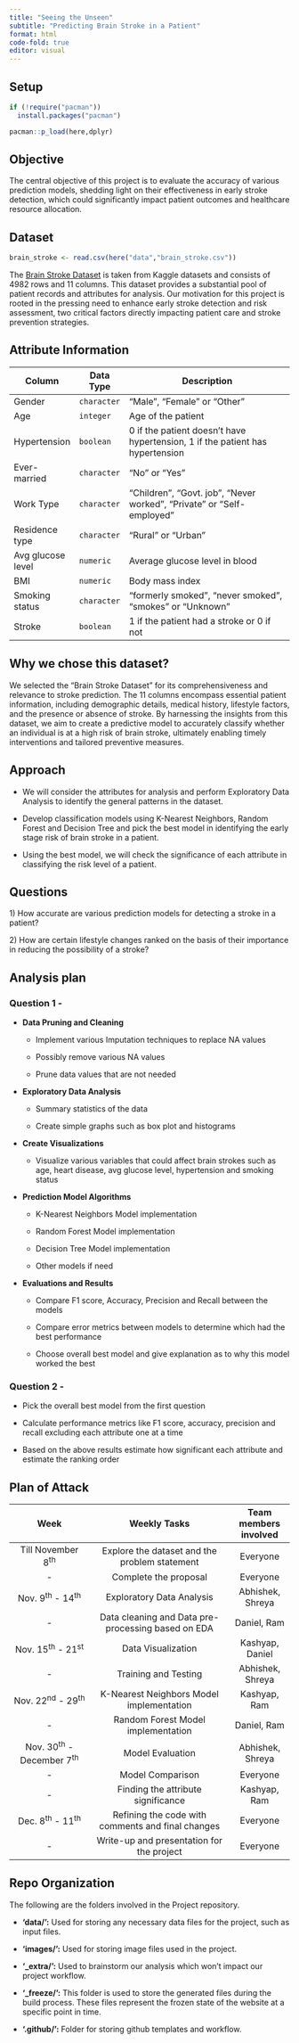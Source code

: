 ```yaml
---
title: "Seeing the Unseen"
subtitle: "Predicting Brain Stroke in a Patient"
format: html
code-fold: true
editor: visual
---
```


## Setup

```r

if (!require("pacman")) 
  install.packages("pacman")

pacman::p_load(here,dplyr)
```

## Objective

The central objective of this project is to evaluate the accuracy of various prediction models, shedding light on their effectiveness in early stroke detection, which could significantly impact patient outcomes and healthcare resource allocation.

## Dataset

```r

brain_stroke <- read.csv(here("data","brain_stroke.csv"))
```

The [Brain Stroke Dataset](https://www.kaggle.com/datasets/jillanisofttech/brain-stroke-dataset) is taken from Kaggle datasets and consists of 4982 rows and 11 columns. This dataset provides a substantial pool of patient records and attributes for analysis. Our motivation for this project is rooted in the pressing need to enhance early stroke detection and risk assessment, two critical factors directly impacting patient care and stroke prevention strategies.

## **Attribute Information**

| Column            | Data Type   | Description                                                                   |
|-------------------|-------------|-------------------------------------------------------------------------------|
| Gender            | `character` | "Male", "Female" or "Other"                                                   |
| Age               | `integer`   | Age of the patient                                                            |
| Hypertension      | `boolean`   | 0 if the patient doesn't have hypertension, 1 if the patient has hypertension |
| Ever-married      | `character` | "No" or "Yes"                                                                 |
| Work Type         | `character` | "Children", "Govt. job", "Never worked", "Private" or "Self-employed"         |
| Residence type    | `character` | "Rural" or "Urban"                                                            |
| Avg glucose level | `numeric`   | Average glucose level in blood                                                |
| BMI               | `numeric`   | Body mass index                                                               |
| Smoking status    | `character` | "formerly smoked", "never smoked", "smokes" or "Unknown"                      |
| Stroke            | `boolean`   | 1 if the patient had a stroke or 0 if not                                     |

## Why we chose this dataset?

We selected the "Brain Stroke Dataset" for its comprehensiveness and relevance to stroke prediction. The 11 columns encompass essential patient information, including demographic details, medical history, lifestyle factors, and the presence or absence of stroke. By harnessing the insights from this dataset, we aim to create a predictive model to accurately classify whether an individual is at a high risk of brain stroke, ultimately enabling timely interventions and tailored preventive measures.

## Approach

-   We will consider the attributes for analysis and perform Exploratory Data Analysis to identify the general patterns in the dataset.

-   Develop classification models using K-Nearest Neighbors, Random Forest and Decision Tree and pick the best model in identifying the early stage risk of brain stroke in a patient.

-   Using the best model, we will check the significance of each attribute in classifying the risk level of a patient.

## Questions

1\) How accurate are various prediction models for detecting a stroke in a patient?

2\) How are certain lifestyle changes ranked on the basis of their importance in reducing the possibility of a stroke?

## Analysis plan

### Question 1 -

-   **Data Pruning and Cleaning**

    -   Implement various Imputation techniques to replace NA values

    -   Possibly remove various NA values

    -   Prune data values that are not needed

-   **Exploratory Data Analysis**

    -   Summary statistics of the data

    -   Create simple graphs such as box plot and histograms

-   **Create Visualizations**

    -   Visualize various variables that could affect brain strokes such as age, heart disease, avg glucose level, hypertension and smoking status

-   **Prediction Model Algorithms**

    -   K-Nearest Neighbors Model implementation

    -   Random Forest Model implementation

    -   Decision Tree Model implementation

    -   Other models if need

-   **Evaluations and Results**

    -   Compare F1 score, Accuracy, Precision and Recall between the models

    -   Compare error metrics between models to determine which had the best performance

    -   Choose overall best model and give explanation as to why this model worked the best

### Question 2 -

-   Pick the overall best model from the first question

-   Calculate performance metrics like F1 score, accuracy, precision and recall excluding each attribute one at a time

-   Based on the above results estimate how significant each attribute and estimate the ranking order

## Plan of Attack

|             Week             |                    Weekly Tasks                    | Team members involved |
|:----------------------------:|:--------------------------------------------------:|:---------------------:|
|     Till November 8^th^      |   Explore the dataset and the problem statement    |       Everyone        |
|              \-              |               Complete the proposal                |       Everyone        |
|     Nov. 9^th^ - 14^th^      |             Exploratory Data Analysis              |   Abhishek, Shreya    |
|              \-              | Data cleaning and Data pre-processing based on EDA |      Daniel, Ram      |
|     Nov. 15^th^ - 21^st^     |                 Data Visualization                 |    Kashyap, Daniel    |
|              \-              |                Training and Testing                |   Abhishek, Shreya    |
|     Nov. 22^nd^ - 29^th^     |      K-Nearest Neighbors Model implementation      |     Kashyap, Ram      |
|              \-              |         Random Forest Model implementation         |      Daniel, Ram      |
| Nov. 30^th^ - December 7^th^ |                  Model Evaluation                  |   Abhishek, Shreya    |
|              \-              |                  Model Comparison                  |       Everyone        |
|              \-              |         Finding the attribute significance         |     Kashyap, Ram      |
|     Dec. 8^th^ - 11^th^      | Refining the code with comments and final changes  |       Everyone        |
|              \-              |     Write-up and presentation for the project      |       Everyone        |

## Repo Organization

The following are the folders involved in the Project repository.

-   **'data/':** Used for storing any necessary data files for the project, such as input files.

-   **'images/':** Used for storing image files used in the project.

-   **'\_extra/':** Used to brainstorm our analysis which won't impact our project workflow.

-   **'\_freeze/':** This folder is used to store the generated files during the build process. These files represent the frozen state of the website at a specific point in time.

-   **'.github/':** Folder for storing github templates and workflow.
